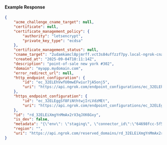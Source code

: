 #### Example Response

```json
{
	"acme_challenge_cname_target": null,
	"certificate": null,
	"certificate_management_policy": {
		"authority": "letsencrypt",
		"private_key_type": "ecdsa"
	},
	"certificate_management_status": null,
	"cname_target": "2udamkamcl8pjmrff.vct3s84uffzzf7py.local-ngrok-cname.com",
	"created_at": "2025-09-04T10:11:14Z",
	"description": "point-of-sale new york #302",
	"domain": "myapp.mydomain.com",
	"error_redirect_url": null,
	"http_endpoint_configuration": {
		"id": "ec_32ELEhVwfU0mwEFwiur7jA5onj5",
		"uri": "https://api.ngrok.com/endpoint_configurations/ec_32ELEhVwfU0mwEFwiur7jA5onj5"
	},
	"https_endpoint_configuration": {
		"id": "ec_32ELEggSf8FiNthtwjIrLVdzMEt",
		"uri": "https://api.ngrok.com/endpoint_configurations/ec_32ELEggSf8FiNthtwjIrLVdzMEt"
	},
	"id": "rd_32ELEiXmgYnMmAx2rX3qJXK6Gxy",
	"is_dev": false,
	"metadata": "{\"env\": \"staging\", \"connector_id\":\"64698fcc-5f5c-4b63-910e-8669d04bd943\"}",
	"region": "",
	"uri": "https://api.ngrok.com/reserved_domains/rd_32ELEiXmgYnMmAx2rX3qJXK6Gxy"
}
```
